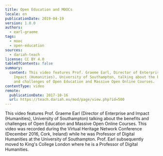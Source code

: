 ```yaml
---
title: Open Education and MOOCs
locale: en
publicationDate: 2019-04-19
version: 1.0.0
authors:
  - earl-graeme
tags:
  - mooc
  - open-education
sources:
  - dariah-teach
license: CC BY 4.0
tableOfContents: false
summary:
  content: This video features Prof. Graeme Earl, Director of Enterprise and
    Impact (Humanities), University of Southampton, talking about the benefits
    and challenges of Open Education and Massive Open Online Courses.
contentType: video
remote:
  publicationDate: 2017-10-16
  url: https://teach.dariah.eu/mod/page/view.php?id=500
---
```

This video features Prof. Graeme Earl (Director of Enterprise and Impact (Humanities), University of Southampton) talking about the benefits and challenges of Open Education and Massive Open Online Courses. This video was recorded during the Virtual Heritage Network Conference (December 2016, Cork, Ireland) while he was Professor of Digital Humanities at the University of Southampton. Prof. Earl subsequently moved to King's College London where he is a Professor of Digital Humanities.

<VideoCard title="DH in Practice" subtitle="Open Education and MOOCs" id="YlnLbWygSB0" image="images/graeme-earl.jpg" provider="youtube" />
